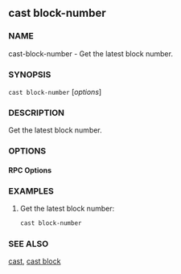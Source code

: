
## cast block-number

### NAME

cast-block-number - Get the latest block number.

### SYNOPSIS

`cast block-number` [*options*]

### DESCRIPTION

Get the latest block number.

### OPTIONS

#### RPC Options

<RpcUrlOption />

<CommonOptions />

### EXAMPLES

1. Get the latest block number:
   ```sh
   cast block-number
   ```

### SEE ALSO

[cast](/reference/cast/cast.mdx), [cast block](/reference/cast/cast-block.mdx)
